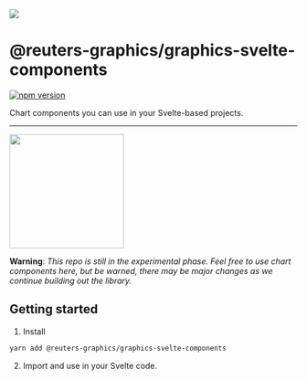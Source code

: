 
<Meta title="Intro" />

![](https://graphics.thomsonreuters.com/style-assets/images/logos/reuters-graphics-logo/svg/graphics-logo-color-dark.svg)

# @reuters-graphics/graphics-svelte-components

[![npm version](https://badge.fury.io/js/@reuters-graphics%2Fgraphics-svelte-components.svg)](https://badge.fury.io/js/@reuters-graphics%2Fgraphics-svelte-components)

Chart components you can use in your Svelte-based projects.

---

<img
  src="https://creazilla-store.fra1.digitaloceanspaces.com/cliparts/1242803/under-construction-sign-clipart-xl.png"
  width="200"
/>

**Warning**: _This repo is still in the experimental phase. Feel free to use chart components here, but be warned, there may be major changes as we continue building out the library._

## Getting started

1. Install

```bash
yarn add @reuters-graphics/graphics-svelte-components
```

2. Import and use in your Svelte code.
